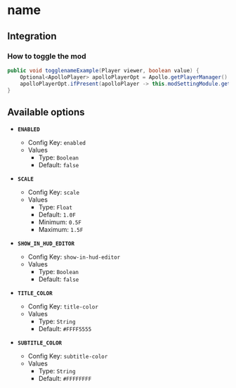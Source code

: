 # name

## Integration

### How to toggle the mod

```java
public void togglenameExample(Player viewer, boolean value) {
    Optional<ApolloPlayer> apolloPlayerOpt = Apollo.getPlayerManager().getPlayer(viewer.getUniqueId());
    apolloPlayerOpt.ifPresent(apolloPlayer -> this.modSettingModule.getOptions().set(apolloPlayer, ModTitles.ENABLED, value));
}
```

## Available options

- __`ENABLED`__
    - Config Key: `enabled`
    - Values
        - Type: `Boolean`
        - Default: `false`

- __`SCALE`__
    - Config Key: `scale`
    - Values
        - Type: `Float`
        - Default: `1.0F`
        - Minimum: `0.5F`
        - Maximum: `1.5F`

- __`SHOW_IN_HUD_EDITOR`__
    - Config Key: `show-in-hud-editor`
    - Values
        - Type: `Boolean`
        - Default: `false`

- __`TITLE_COLOR`__
    - Config Key: `title-color`
    - Values
        - Type: `String`
        - Default: `#FFFF5555`

- __`SUBTITLE_COLOR`__
    - Config Key: `subtitle-color`
    - Values
        - Type: `String`
        - Default: `#FFFFFFFF`

